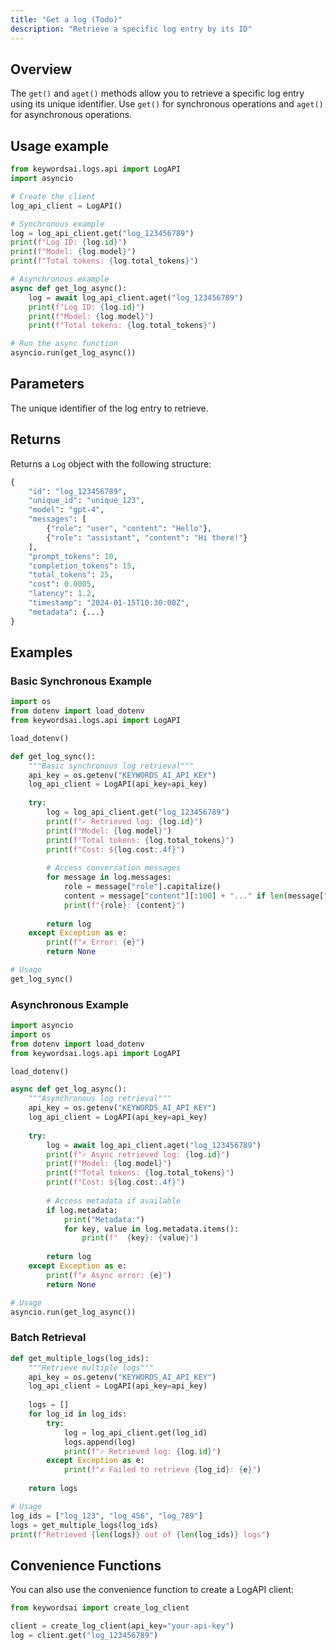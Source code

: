 ```yaml
---
title: "Get a log (Todo)"
description: "Retrieve a specific log entry by its ID"
---
```


## Overview

The `get()` and `aget()` methods allow you to retrieve a specific log entry using its unique identifier. Use `get()` for synchronous operations and `aget()` for asynchronous operations.

## Usage example

```python
from keywordsai.logs.api import LogAPI
import asyncio

# Create the client
log_api_client = LogAPI()

# Synchronous example
log = log_api_client.get("log_123456789")
print(f"Log ID: {log.id}")
print(f"Model: {log.model}")
print(f"Total tokens: {log.total_tokens}")

# Asynchronous example
async def get_log_async():
    log = await log_api_client.aget("log_123456789")
    print(f"Log ID: {log.id}")
    print(f"Model: {log.model}")
    print(f"Total tokens: {log.total_tokens}")

# Run the async function
asyncio.run(get_log_async())
```

## Parameters

<ParamField path="log_id" type="string" required>
  The unique identifier of the log entry to retrieve.
</ParamField>

## Returns

Returns a `Log` object with the following structure:

```python
{
    "id": "log_123456789",
    "unique_id": "unique_123",
    "model": "gpt-4",
    "messages": [
        {"role": "user", "content": "Hello"},
        {"role": "assistant", "content": "Hi there!"}
    ],
    "prompt_tokens": 10,
    "completion_tokens": 15,
    "total_tokens": 25,
    "cost": 0.0005,
    "latency": 1.2,
    "timestamp": "2024-01-15T10:30:00Z",
    "metadata": {...}
}
```

## Examples

### Basic Synchronous Example

```python
import os
from dotenv import load_dotenv
from keywordsai.logs.api import LogAPI

load_dotenv()

def get_log_sync():
    """Basic synchronous log retrieval"""
    api_key = os.getenv("KEYWORDS_AI_API_KEY")
    log_api_client = LogAPI(api_key=api_key)
    
    try:
        log = log_api_client.get("log_123456789")
        print(f"✓ Retrieved log: {log.id}")
        print(f"Model: {log.model}")
        print(f"Total tokens: {log.total_tokens}")
        print(f"Cost: ${log.cost:.4f}")
        
        # Access conversation messages
        for message in log.messages:
            role = message["role"].capitalize()
            content = message["content"][:100] + "..." if len(message["content"]) > 100 else message["content"]
            print(f"{role}: {content}")
            
        return log
    except Exception as e:
        print(f"✗ Error: {e}")
        return None

# Usage
get_log_sync()
```

### Asynchronous Example

```python
import asyncio
import os
from dotenv import load_dotenv
from keywordsai.logs.api import LogAPI

load_dotenv()

async def get_log_async():
    """Asynchronous log retrieval"""
    api_key = os.getenv("KEYWORDS_AI_API_KEY")
    log_api_client = LogAPI(api_key=api_key)
    
    try:
        log = await log_api_client.aget("log_123456789")
        print(f"✓ Async retrieved log: {log.id}")
        print(f"Model: {log.model}")
        print(f"Total tokens: {log.total_tokens}")
        print(f"Cost: ${log.cost:.4f}")
        
        # Access metadata if available
        if log.metadata:
            print("Metadata:")
            for key, value in log.metadata.items():
                print(f"  {key}: {value}")
                
        return log
    except Exception as e:
        print(f"✗ Async error: {e}")
        return None

# Usage
asyncio.run(get_log_async())
```

### Batch Retrieval

```python
def get_multiple_logs(log_ids):
    """Retrieve multiple logs"""
    api_key = os.getenv("KEYWORDS_AI_API_KEY")
    log_api_client = LogAPI(api_key=api_key)
    
    logs = []
    for log_id in log_ids:
        try:
            log = log_api_client.get(log_id)
            logs.append(log)
            print(f"✓ Retrieved log: {log.id}")
        except Exception as e:
            print(f"✗ Failed to retrieve {log_id}: {e}")
    
    return logs

# Usage
log_ids = ["log_123", "log_456", "log_789"]
logs = get_multiple_logs(log_ids)
print(f"Retrieved {len(logs)} out of {len(log_ids)} logs")
```

## Convenience Functions

You can also use the convenience function to create a LogAPI client:

```python
from keywordsai import create_log_client

client = create_log_client(api_key="your-api-key")
log = client.get("log_123456789")
```